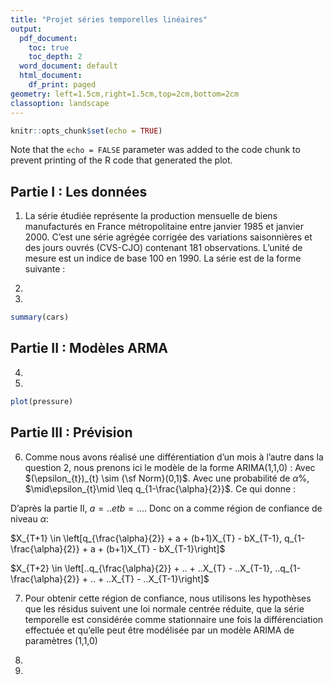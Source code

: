 ```yaml
---
title: "Projet séries temporelles linéaires"
output:
  pdf_document:
    toc: true
    toc_depth: 2
  word_document: default
  html_document:
    df_print: paged
geometry: left=1.5cm,right=1.5cm,top=2cm,bottom=2cm
classoption: landscape
---
```


```r
knitr::opts_chunk$set(echo = TRUE)
```

Note that the `echo = FALSE` parameter was added to the code chunk to prevent printing of the R code that generated the plot.

## Partie I : Les données

1. La série étudiée représente la production mensuelle de biens manufacturés en France métropolitaine entre janvier 1985 et janvier 2000. C'est une série agrégée corrigée des variations saisonnières et des jours ouvrés (CVS-CJO) contenant 181 observations. L'unité de mesure est un indice de base 100 en 1990.
La série est de la forme suivante : 

2.

3.

```r
summary(cars)
```

## Partie II : Modèles ARMA

4.

5.

```r
plot(pressure)
```

## Partie III : Prévision

6. Comme nous avons réalisé une différentiation d'un mois à l'autre dans la question 2, nous prenons ici le modèle de la forme ARIMA(1,1,0) :
\begin{center}
$Y_{t} = X_{t}-X_{t-1} = a + bY_{t-1} + \epsilon_{t}$
\end{center}
Avec $(\epsilon_{t})_{t} \sim {\sf Norm}(0,1)$. Avec une probabilité de $\alpha\%$, $\mid\epsilon_{t}\mid \leq q_{1-\frac{\alpha}{2}}$. Ce qui donne :

\begin{align*}
q_{\frac{\alpha}{2}} + a + bY_{T} \leq &Y_{T+1} \leq q_{1-\frac{\alpha}{2}} + a + bY_{T} \\
q_{\frac{\alpha}{2}} + a + b(X_{T}-X_{T-1}) + X_{T} \leq &X_{T+1} \leq q_{1-\frac{\alpha}{2}} + a + b(X_{T}-X_{T-1}) + X_{T} \\
q_{\frac{\alpha}{2}} + a + (b+1)X_{T} - bX_{T-1} \leq &X_{T+1} \leq q_{1-\frac{\alpha}{2}} + a + (b+1)X_{T} - bX_{T-1} \\
\text{Et :          } q_{\frac{\alpha}{2}} + a + bY_{T+1} \leq &Y_{T+2} \leq q_{1-\frac{\alpha}{2}} + a + bY_{T+1} \\
q_{\frac{\alpha}{2}} + a + (b+1)X_{T+1} - bX_{T} + \leq &X_{T+2} \leq q_{1-\frac{\alpha}{2}} + a + (b+1)X_{T+1} - bX_{T} \\
q_{\frac{\alpha}{2}} + a + (b+1)(q_{\frac{\alpha}{2}} + a + (b+1)X_{T} - bX_{T-1}) - bX_{T} + \leq &X_{T+2} \leq q_{1-\frac{\alpha}{2}} + a + (b+1)(q_{1-\frac{\alpha}{2}} + a + (b+1)X_{T} - bX_{T-1}) - bX_{T} \\
(b+2)q_{\frac{\alpha}{2}} + (b+2)a + (b^2 + b + 1)X_{T} - b(b+1)X_{T-1} \leq &X_{T+2} \leq (b+2)q_{1-\frac{\alpha}{2}} + (b+2)a + (b^2 + b + 1)X_{T} - b(b+1)X_{T-1} \\
\end{align*}

D'après la partie II, $a = .. et b = ...$. Donc on a comme région de confiance de niveau $\alpha$:

$X_{T+1} \in \left[q_{\frac{\alpha}{2}} + a + (b+1)X_{T} - bX_{T-1}, q_{1-\frac{\alpha}{2}} + a + (b+1)X_{T} - bX_{T-1}\right]$

$X_{T+2} \in \left[..q_{\frac{\alpha}{2}} + .. + ..X_{T} - ..X_{T-1}, ..q_{1-\frac{\alpha}{2}} + .. + ..X_{T} - ..X_{T-1}\right]$

7. Pour obtenir cette région de confiance, nous utilisons les hypothèses que les résidus suivent une loi normale centrée réduite, que la série temporelle est considérée comme stationnaire une fois la différenciation effectuée et qu'elle peut être modélisée par un modèle ARIMA de paramètres (1,1,0)

8.

9.
